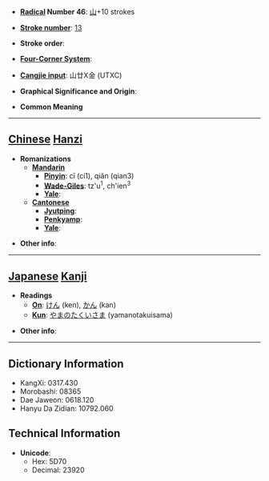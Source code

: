 * '''[[Wiktionary:Chinese radical index| Radical]] Number 46''': [[Wiktionary:Chinese radical index 山|山]]+10 strokes

* '''[[Wiktionary:Chinese total strokes index|Stroke number]]''': [[Wiktionary:Chinese total strokes index 13|13]]

* '''Stroke order''': 

* '''[[Wiktionary:Chinese four corner index|Four-Corner System]]''': 

* '''[[Wiktionary:Chinese Cangjie index|Cangjie input]]''': 山廿X金 (UTXC)

* '''Graphical Significance and Origin''': 

* '''Common Meaning'''

----

== [[Chinese]] [[Hanzi]] ==

* '''Romanizations'''
** '''[[Mandarin]]'''
*** '''[[Pinyin]]''': cī (ci1), qiǎn (qian3)
*** '''[[Wade-Giles]]''': tz'u<sup>1</sup>, ch'ien<sup>3</sup>
*** '''[[Yale]]''': 
** '''[[Cantonese]]'''
*** '''[[Jyutping]]''':
*** '''[[Penkyamp]]''': 
*** '''[[Yale]]''': 

* '''Other info''': 

----

== [[Japanese]] [[Kanji]] ==

* '''Readings'''
** '''[[On]]''': [[けん]] (ken), [[かん]] (kan)
** '''[[Kun]]''': [[やまのたくいさま]] (yamanotakuisama)

* '''Other info''':  

----

== Dictionary Information ==

* KangXi: 0317.430
* Morobashi: 08365
* Dae Jaweon: 0618.120
* Hanyu Da Zidian: 10792.060

== Technical Information ==

* '''Unicode''':
** Hex: 5D70
** Decimal: 23920
